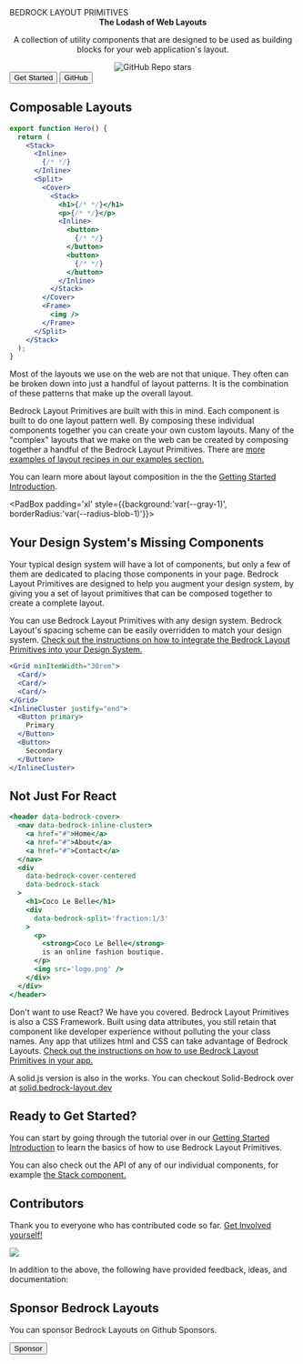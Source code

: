 
<Meta title="Overview/Bedrock Layout Primitives" />

<Stack gutter="lg">
<Cover as={Center} maxWidth='90vw' minHeight="40vh">
  <Split gutter="lgXl" switchAt="50rem">
     <Center maxWidth='90%'>
      <LogoOnly />
    </Center>
    <Stack gutter='lg'>
      <Heading>
        BEDROCK
        <span style={{fontSize:'var(--font-size-fluid-1)', lineHeight: "2rem", letterSpacing: "0.5ch" }}>
          LAYOUT PRIMITIVES
        </span>
      </Heading>
      <Center
        as="p"
        centerText
        style={{ fontSize: "var(--font-size-fluid-0)" }}
      >
        <strong>The Lodash of Web Layouts</strong>
        <p style={{fontSize:"var(--font-weight-fluid-1)"}}>
          A collection of utility components that are designed to be used as building blocks for
          your web application's layout.
        </p>
      </Center>
      <Center centerChildren as='a' href='https://github.com/Bedrock-Layouts/Bedrock/stargazers'>
        <img src='https://img.shields.io/github/stars/Bedrock-Layouts/Bedrock?style=social' alt='GitHub Repo stars'/>
      </Center>
      <Inline gutter="lg" justify="center" switchAt='20rem'>
        <Button primary as="a" href="/?path=/docs/getting-started-introduction--page">
          Get Started
        </Button>
        <Button as="a" href="https://github.com/Bedrock-Layouts/Bedrock">
          GitHub
        </Button>
      </Inline>
    </Stack>

  </Split>
</Cover>

<PadBox padding='xl' >

## Composable Layouts

<Split fraction='1/3' gutter='xxl' switchAt="42rem" >
    <Reel style={{flexDirection:'column'}}>

```jsx
export function Hero() {
  return (
    <Stack>
      <Inline>
        {/* */}
      </Inline>
      <Split>
        <Cover>
          <Stack>
            <h1>{/* */}</h1>
            <p>{/* */}</p>
            <Inline>
              <button>
                {/* */}
              </button>
              <button>
                {/* */}
              </button>
            </Inline>
          </Stack>
        </Cover>
        <Frame>
          <img />
        </Frame>
      </Split>
    </Stack>
  );
}

```

  </Reel>
  <section>

Most of the layouts we use on the web are not that unique. They often can be broken down into just a handful of layout patterns. It is the combination of these patterns that make up the overall layout.

Bedrock Layout Primitives are built with this in mind. Each component is built to do one layout pattern well. By composing these individual components together you can create your own custom layouts. Many of the "complex" layouts that we make on the web can be created by composing together a handful of the Bedrock Layout Primitives. There are [more examples of layout recipes in our examples section.](/docs/examples-web-dev--12-span-grid#layout-patterns)

You can learn more about layout composition in the the [Getting Started Introduction](/docs/getting-started-introduction--page).

  </section>
  </Split>
</PadBox>

<PadBox padding='xl' style={{background:'var(--gray-1)', borderRadius:'var(--radius-blob-1)'}}>

## Your Design System's Missing Components

<Split gutter='xl' switchAt="40rem">
  <section>

Your typical design system will have a lot of components, but only a few of them are dedicated to placing those components in your page. Bedrock Layout Primitives are designed to help you augment your design system, by giving you a set of layout primitives that can be composed together to create a complete layout.

You can use Bedrock Layout Primitives with any design system. Bedrock Layout's spacing scheme can be easily overridden to match your design system. [Check out the instructions on how to integrate the Bedrock Layout Primitives into your Design System.](/docs/getting-started-spacing--page#integrating-with-your-design-system)

  </section>
  <Reel style={{flexDirection:'column'}}>

```jsx
<Grid minItemWidth="30rem">
  <Card/>
  <Card/>
  <Card/>
</Grid>
<InlineCluster justify="end">
  <Button primary>
    Primary
  </Button>
  <Button>
    Secondary
  </Button>
</InlineCluster>
```

  </Reel>
  </Split>
</PadBox>
<PadBox padding='xl' >

## Not Just For React

<Split fraction='2/3' gutter='xl' switchAt="43rem">
    <Reel style={{flexDirection:'column'}}>

```jsx
<header data-bedrock-cover>
  <nav data-bedrock-inline-cluster>
    <a href="#">Home</a>
    <a href="#">About</a>
    <a href="#">Contact</a>
  </nav>
  <div
    data-bedrock-cover-centered
    data-bedrock-stack
  >
    <h1>Coco Le Belle</h1>
    <div
      data-bedrock-split='fraction:1/3'
    >
      <p>
        <strong>Coco Le Belle</strong>
        is an online fashion boutique.
      </p>
      <img src='logo.png' />
    </div>
  </div>
</header>

```

  </Reel>
  <section>

Don't want to use React? We have you covered. Bedrock Layout Primitives is also a CSS Framework. Built using data attributes, you still retain that component like developer experience without polluting the your class names. Any app that utilizes html and CSS can take advantage of Bedrock Layouts. [Check out the instructions on how to use Bedrock Layout Primitives in your app.](/docs/css-only-a-css-only-version--page)

A solid.js version is also in the works. You can checkout Solid-Bedrock over at [solid.bedrock-layout.dev](https://solid.bedrock-layout.dev)

  </section>
  </Split>
</PadBox>
<PadBox as={Center} maxWidth='90vw' padding='xxl' style={{background:'var(--gray-1)', borderRadius:'var(--radius-blob-4)'}}>

## Ready to Get Started?

You can start by going through the tutorial over in our [Getting Started Introduction](/docs/getting-started-introduction--page) to learn the basics of how to use Bedrock Layout Primitives.

You can also check out the API of any of our individual components, for example [the Stack component.](/docs/spacer-components-stack--api)

</PadBox>
<PadBox as={Center} maxWidth='90vw' padding='xxl'>

## Contributors

Thank you to everyone who has contributed code so far. [Get Involved yourself!](/docs/overview-contributing--page)

<a href="https://github.com/Bedrock-Layouts/Bedrock/graphs/contributors">
  <img src="https://contrib.rocks/image?repo=Bedrock-Layouts/Bedrock" />
</a>

In addition to the above, the following have provided feedback, ideas, and documentation:

<InlineCluster gutter="md">
  <a href="https://github.com/ajcwebdev" target="_blank">
    <Avatar
      src="https://avatars.githubusercontent.com/u/12433465?v=4"
      alt="Anthony Campolo ajcwebdev"
    />
  </a>
  <a href="https://github.com/httpete" target="_blank">
    <Avatar
      src="https://avatars.githubusercontent.com/u/1200635?v=4"
      alt="Pete Smith httpete"
    />
  </a>
  <a href="https://github.com/rajatk16" target="_blank">
    <Avatar
      src="https://avatars.githubusercontent.com/u/23185733?v=4"
      alt="Rajat rajatk16"
    />
  </a>
  <a href="https://twitter.com/trostcodes" target="_blank">
    <Avatar
      src="https://pbs.twimg.com/profile_images/1411453247932481544/ZUh_TtBa_400x400.jpg"
      alt="Alex Trost"
    />
  </a>
  <a href="https://twitter.com/chantastic" target="_blank">
    <Avatar
      src="https://www.chromatic.com/team/portraits-chan-square.png"
      alt="Michael Chan"
    />
  </a>
</InlineCluster>

## Sponsor Bedrock Layouts

You can sponsor Bedrock Layouts on Github Sponsors.

  <a href="https://github.com/sponsors/Bedrock-Layouts?o=sd&sc=t ">
    <Button
      style={{
        cursor: "pointer",
        maxWidth: "min-content",
      }}
    >
      Sponsor
    </Button>
  </a>
</PadBox>

</Stack>

